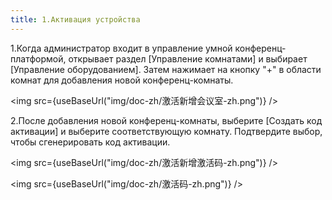 ```yaml
---
title: 1.Активация устройства
---
```


1.Когда администратор входит в управление умной конференц-платформой, открывает раздел [Управление комнатами] и выбирает [Управление оборудованием]. Затем нажимает на кнопку "+" в области комнат для добавления новой конференц-комнаты.

<img  src={useBaseUrl("img/doc-zh/激活新增会议室-zh.png")} />

2.После добавления новой конференц-комнаты, выберите [Создать код активации] и выберите соответствующую комнату. Подтвердите выбор, чтобы сгенерировать код активации.

<img  src={useBaseUrl("img/doc-zh/激活新增激活码-zh.png")} />

<img  src={useBaseUrl("img/doc-zh/激活码-zh.png")} />
